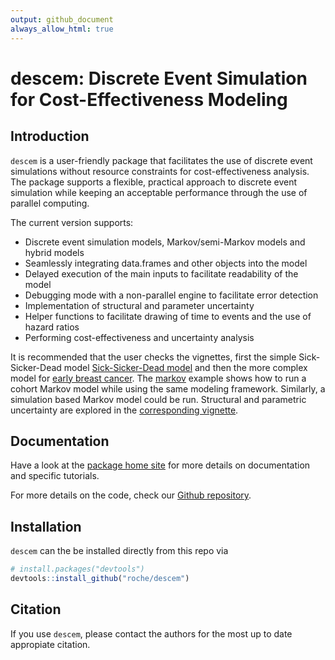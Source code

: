 ```yaml
---
output: github_document
always_allow_html: true
---
```


# descem: Discrete Event Simulation for Cost-Effectiveness Modeling

## Introduction
`descem` is a user-friendly package that facilitates the use of discrete event simulations without resource constraints for cost-effectiveness analysis.
The package supports a flexible, practical approach to discrete event simulation while keeping an acceptable performance through the use of parallel computing.

The current version supports:

* Discrete event simulation models, Markov/semi-Markov models and hybrid models
* Seamlessly integrating data.frames and other objects into the model
* Delayed execution of the main inputs to facilitate readability of the model
* Debugging mode with a non-parallel engine to facilitate error detection
* Implementation of structural and parameter uncertainty
* Helper functions to facilitate drawing of time to events and the use of hazard ratios
* Performing cost-effectiveness and uncertainty analysis

It is recommended that the user checks the vignettes, first the simple Sick-Sicker-Dead model [Sick-Sicker-Dead model](https://roche.github.io/descem/articles/example_ssd.html) and then the more complex model for [early breast cancer](https://roche.github.io/descem/articles/example_eBC.html). The [markov](https://roche.github.io/descem/articles/example_markov.html) example shows how to run a cohort Markov model while using the same modeling framework. Similarly, a simulation based Markov model could be run. Structural and parametric uncertainty are explored in the [corresponding vignette](https://roche.github.io/descem/articles/example_uncertainty.html).

## Documentation

Have a look at the [package home site](https://roche.github.io/descem/index.html) for more details on documentation and specific tutorials.

For more details on the code, check our [Github repository](https://github.com/Roche/descem).

## Installation

`descem` can the be installed directly from this repo via

``` r
# install.packages("devtools")
devtools::install_github("roche/descem")
```

## Citation

If you use `descem`, please contact the authors for the most up to date appropiate citation.
